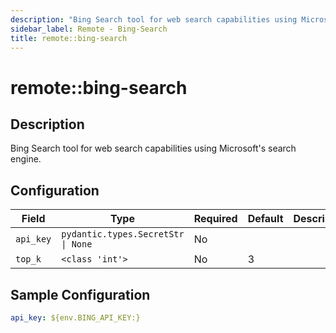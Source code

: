 ```yaml
---
description: "Bing Search tool for web search capabilities using Microsoft's search engine."
sidebar_label: Remote - Bing-Search
title: remote::bing-search
---
```


# remote::bing-search

## Description

Bing Search tool for web search capabilities using Microsoft's search engine.

## Configuration

| Field | Type | Required | Default | Description |
|-------|------|----------|---------|-------------|
| `api_key` | `pydantic.types.SecretStr \| None` | No |  |  |
| `top_k` | `<class 'int'>` | No | 3 |  |

## Sample Configuration

```yaml
api_key: ${env.BING_API_KEY:}
```
